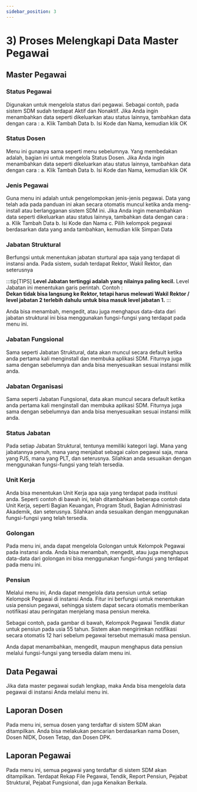 ```yaml
---
sidebar_position: 3
---
```


# 3) Proses Melengkapi Data Master Pegawai

## Master Pegawai

### Status Pegawai
Digunakan untuk mengelola status dari pegawai. Sebagai contoh, pada sistem SDM sudah terdapat Aktif dan Nonaktif. Jika Anda ingin menambahkan data seperti dikeluarkan atau status lainnya, tambahkan data dengan cara :
a. Klik Tambah Data
b. Isi Kode dan Nama, kemudian klik OK

### Status Dosen
Menu ini gunanya sama seperti menu sebelumnya. Yang membedakan adalah, bagian ini untuk mengelola Status Dosen. Jika Anda ingin menambahkan data seperti dikeluarkan atau status lainnya, tambahkan data dengan cara :
a. Klik Tambah Data
b. Isi Kode dan Nama, kemudian klik OK

### Jenis Pegawai
Guna menu ini adalah untuk pengelompokan jenis-jenis pegawai. Data yang telah ada pada panduan ini akan secara otomatis muncul ketika anda meng-install atau berlangganan sistem SDM ini. Jika Anda ingin menambahkan data seperti dikeluarkan atau status lainnya, tambahkan data dengan cara :
a. Klik Tambah Data
b. Isi Kode dan Nama
c. Pilih kelompok pegawai berdasarkan data yang anda tambahkan, kemudian klik Simpan Data


### Jabatan Struktural
Berfungsi untuk menentukan jabatan sturtural apa saja yang terdapat di instansi anda. Pada sistem, sudah terdapat Rektor, Wakil Rektor, dan seterusnya

:::tip[TIPS]
<strong>Level Jabatan tertinggi adalah yang nilainya paling kecil.</strong> Level Jabatan ini menentukan garis perintah. Contoh :
<br/>
<strong>Dekan tidak bisa langsung ke Rektor, tetapi harus melewati Wakil Rektor / level jabatan 2 terlebih dahulu untuk bisa masuk level jabatan 1.</strong>
:::

Anda bisa menambah, mengedit, atau juga menghapus data-data dari jabatan struktural ini bisa menggunakan fungsi-fungsi yang terdapat pada menu ini.


### Jabatan Fungsional
Sama seperti Jabatan Struktural, data akan muncul secara default ketika anda pertama kali menginstall dan membuka aplikasi SDM. Fiturnya juga sama dengan sebelumnya dan anda bisa menyesuaikan sesuai instansi milik anda.

### Jabatan Organisasi
Sama seperti Jabatan Fungsional, data akan muncul secara default ketika anda pertama kali menginstall dan membuka aplikasi SDM. Fiturnya juga sama dengan sebelumnya dan anda bisa menyesuaikan sesuai instansi milik anda.

### Status Jabatan
Pada setiap Jabatan Struktural, tentunya memiliki kategori lagi. Mana yang jabatannya penuh, mana yang menjabat sebagai calon pegawai saja, mana yang PJS, mana yang PLT, dan seterusnya. Silahkan anda sesuaikan dengan menggunakan fungsi-fungsi yang telah tersedia.

### Unit Kerja
Anda bisa menentukan Unit Kerja apa saja yang terdapat pada institusi anda. Seperti contoh di bawah ini, telah ditambahkan beberapa contoh data Unit Kerja, seperti Bagian Keuangan, Program Studi, Bagian Administrasi Akademik, dan seterusnya. Silahkan anda sesuaikan dengan menggunakan fungsi-fungsi yang telah tersedia.


### Golongan
Pada menu ini, anda dapat mengelola Golongan untuk Kelompok Pegawai pada instansi anda. Anda bisa menambah, mengedit, atau juga menghapus data-data dari golongan ini bisa menggunakan fungsi-fungsi yang terdapat pada menu ini.

### Pensiun
Melalui menu ini, Anda dapat mengelola data pensiun untuk setiap Kelompok Pegawai di instansi Anda. Fitur ini berfungsi untuk menentukan usia pensiun pegawai, sehingga sistem dapat secara otomatis memberikan notifikasi atau peringatan menjelang masa pensiun mereka.

Sebagai contoh, pada gambar di bawah, Kelompok Pegawai Tendik diatur untuk pensiun pada usia 55 tahun. Sistem akan mengirimkan notifikasi secara otomatis 12 hari sebelum pegawai tersebut memasuki masa pensiun.


Anda dapat menambahkan, mengedit, maupun menghapus data pensiun melalui fungsi-fungsi yang tersedia dalam menu ini.



## Data Pegawai
Jika data master pegawai sudah lengkap, maka Anda bisa mengelola data pegawai di instansi Anda melalui menu ini.

## Laporan Dosen
Pada menu ini, semua dosen yang terdaftar di sistem SDM akan ditampilkan. Anda bisa melakukan pencarian berdasarkan nama Dosen, Dosen NIDK, Dosen Tetap, dan Dosen DPK.

## Laporan Pegawai
Pada menu ini, semua pegawai yang terdaftar di sistem SDM akan ditampilkan. Terdapat Rekap File Pegawai, Tendik, Report Pensiun, Pejabat Struktural, Pejabat Fungsional, dan juga Kenaikan Berkala.

